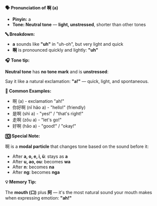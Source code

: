 **🗣️ Pronunciation of 啊 (a)**

- **Pinyin:** a
- **Tone: Neutral tone** — **light, unstressed**, shorter than other tones

**🔤 Breakdown:**

- **a** sounds like **"uh"** in "uh-oh", but very light and quick
- **啊** is pronounced quickly and lightly: **"uh"**

**🎧 Tone tip:**

**Neutral tone** has **no tone mark** and is **unstressed**:

Say it like a natural exclamation: **"a!"** — quick, light, and spontaneous.

**📝 Common Examples:**

- 啊 (a) - exclamation "ah!"
- 你好啊 (nǐ hǎo a) - "hello!" (friendly)
- 是啊 (shì a) - "yes!" / "that's right!"
- 走啊 (zǒu a) - "let's go!"
- 好啊 (hǎo a) - "good!" / "okay!"

**🔟 Special Note:**

啊 is a **modal particle** that changes tone based on the sound before it:

- After **a, o, e, i, ü**: stays as **a**
- After **u, ao, ou**: becomes **wa**
- After **n**: becomes **na**
- After **ng**: becomes **nga**

**💡 Memory Tip:**

The **mouth (口)** plus **阿** — it's the most natural sound your mouth makes when expressing
emotion: **"ah!"**

